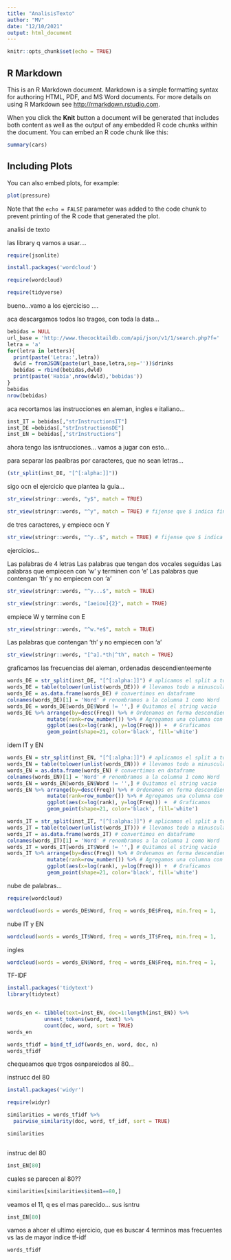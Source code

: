 ```yaml
---
title: "AnalisisTexto"
author: "MV"
date: "12/10/2021"
output: html_document
---
```


```r
knitr::opts_chunk$set(echo = TRUE)
```

## R Markdown

This is an R Markdown document. Markdown is a simple formatting syntax for authoring HTML, PDF, and MS Word documents. For more details on using R Markdown see <http://rmarkdown.rstudio.com>.

When you click the **Knit** button a document will be generated that includes both content as well as the output of any embedded R code chunks within the document. You can embed an R code chunk like this:

```r
summary(cars)
```

## Including Plots

You can also embed plots, for example:

```r
plot(pressure)
```

Note that the `echo = FALSE` parameter was added to the code chunk to prevent printing of the R code that generated the plot.



analisi de texto


las library q vamos a usar....


```r
require(jsonlite)

install.packages('wordcloud')

require(wordcloud)

require(tidyverse)
```

bueno...vamo a los ejerciciso ....

aca descargamos  todos lso tragos, con toda la data...

```r
bebidas = NULL
url_base = 'http://www.thecocktaildb.com/api/json/v1/1/search.php?f='
letra = 'a'
for(letra in letters){
  print(paste('Letra:',letra))
  dwld = fromJSON(paste(url_base,letra,sep=''))$drinks
  bebidas = rbind(bebidas,dwld)
  print(paste('Había',nrow(dwld),'bebidas'))
}
bebidas
nrow(bebidas)
```

aca recortamos las instrucciones en aleman, ingles e italiano...

```r
inst_IT = bebidas[,"strInstructionsIT"]
inst_DE =bebidas[,"strInstructionsDE"]
inst_EN = bebidas[,"strInstructions"]
```

ahora tengo las isntrucciones... vamos a jugar con esto...

para separar las paalbras por caracteres, que no sean letras...

```r
(str_split(inst_DE, "[^[:alpha:]]"))
```

sigo ocn el ejercicio que plantea la guia...

```r
str_view(stringr::words, "y$", match = TRUE)
```

```r
str_view(stringr::words, "^y", match = TRUE) # fijense que $ indica final de linea

```

de tres caracteres, y empiece ocn Y

```r
str_view(stringr::words, "^y..$", match = TRUE) # fijense que $ indica final de linea
```

ejercicios...

Las palabras de 4 letras
Las palabras que tengan dos vocales seguidas
Las palabras que empiecen con ‘w’ y terminen con ‘e’
Las palabras que contengan ‘th’ y no empiecen con ‘a’


```r
str_view(stringr::words, "^y...$", match = TRUE)
```

```r
str_view(stringr::words, "[aeiou]{2}", match = TRUE)
```

empiece W y termine con E

```r
str_view(stringr::words, "^w.*e$", match = TRUE)
```

Las palabras que contengan ‘th’ y no empiecen con ‘a’

```r
str_view(stringr::words, "[^a].*th|^th", match = TRUE)
```

graficamos las frecuencias del aleman, ordenadas descendienteemente

```r
words_DE = str_split(inst_DE, "[^[:alpha:]]") # aplicamos el split a todos los textos
words_DE = table(tolower(unlist(words_DE))) # llevamos todo a minusculas y contamos las palabras
words_DE = as.data.frame(words_DE) # convertimos en dataframe
colnames(words_DE)[1] = 'Word' # renombramos a la columna 1 como Word
words_DE = words_DE[words_DE$Word != '',] # Quitamos el string vacio
words_DE %>% arrange(by=desc(Freq)) %>% # Ordenamos en forma descendiente
             mutate(rank=row_number()) %>% # Agregamos una columna con el orden
             ggplot(aes(x=log(rank), y=log(Freq))) +  # Graficamos
             geom_point(shape=21, color='black', fill='white') 
```

idem IT y EN

```r
words_EN = str_split(inst_EN, "[^[:alpha:]]") # aplicamos el split a todos los textos
words_EN = table(tolower(unlist(words_EN))) # llevamos todo a minusculas y contamos las palabras
words_EN = as.data.frame(words_EN) # convertimos en dataframe
colnames(words_EN)[1] = 'Word' # renombramos a la columna 1 como Word
words_EN = words_EN[words_EN$Word != '',] # Quitamos el string vacio
words_EN %>% arrange(by=desc(Freq)) %>% # Ordenamos en forma descendiente
             mutate(rank=row_number()) %>% # Agregamos una columna con el orden
             ggplot(aes(x=log(rank), y=log(Freq))) +  # Graficamos
             geom_point(shape=21, color='black', fill='white') 

words_IT = str_split(inst_IT, "[^[:alpha:]]") # aplicamos el split a todos los textos
words_IT = table(tolower(unlist(words_IT))) # llevamos todo a minusculas y contamos las palabras
words_IT = as.data.frame(words_IT) # convertimos en dataframe
colnames(words_IT)[1] = 'Word' # renombramos a la columna 1 como Word
words_IT = words_IT[words_IT$Word != '',] # Quitamos el string vacio
words_IT %>% arrange(by=desc(Freq)) %>% # Ordenamos en forma descendiente
             mutate(rank=row_number()) %>% # Agregamos una columna con el orden
             ggplot(aes(x=log(rank), y=log(Freq))) +  # Graficamos
             geom_point(shape=21, color='black', fill='white') 
```

nube de palabras...

```r
require(wordcloud)

wordcloud(words = words_DE$Word, freq = words_DE$Freq, min.freq = 1,           max.words=200, random.order=FALSE, rot.per=0.35,            colors=brewer.pal(8, "Dark2"))
```

nube IT y EN

```r
wordcloud(words = words_IT$Word, freq = words_IT$Freq, min.freq = 1,           max.words=200, random.order=FALSE, rot.per=0.35,            colors=brewer.pal(8, "Dark2"))


```

ingles

```r
wordcloud(words = words_EN$Word, freq = words_EN$Freq, min.freq = 1,           max.words=200, random.order=FALSE, rot.per=0.35,            colors=brewer.pal(8, "Dark2"))
```



TF-IDF

```r
install.packages('tidytext')
library(tidytext)


words_en <- tibble(text=inst_EN, doc=1:length(inst_EN)) %>%
            unnest_tokens(word, text) %>%
            count(doc, word, sort = TRUE)
words_en
```



```r
words_tfidf = bind_tf_idf(words_en, word, doc, n)
words_tfidf
```
chequeamos que trgos osnpareicdos al 80...


instrucc del 80
```r
install.packages('widyr')

require(widyr)

similarities = words_tfidf %>% 
  pairwise_similarity(doc, word, tf_idf, sort = TRUE)

similarities



```


instruc del 80

```r
inst_EN[80]

```

cuales se parecen al 80??

```r
similarities[similarities$item1==80,]
```

veamos el 11, q es el mas parecido... sus isntru

```r
inst_EN[80]

```

vamos a ahcer el ultimo ejercicio, que es buscar 4 terminos mas frecuentes vs las de mayor indice tf-idf

```r
words_tfidf
```

